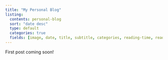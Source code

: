 ```yaml
---
title: "My Personal Blog"
listing:
  contents: personal-blog
  sort: "date desc"
  type: default
  categories: true
  fields: [image, date, title, subtitle, categories, reading-time, reading-time]
---
```


First post coming soon!
